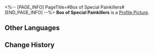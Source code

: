 <%-- [PAGE_INFO]
PageTitle=#Box of Special Painkillers#
[END_PAGE_INFO] --%>
{{Item Infobox
|id          = 140091
|image       = Item Box of Special Painkillers.png
|type        = Mission Item
|invCategory = Missions
|rarity      = 3
|effect      = 
|description = A box of medical supplies urgently needed by Natasha.
}}
{{Description|''"Natasha's home-made painkillers. People faint just from the smell."''}}
'''Box of Special Painkillers''' is a [[Profile Picture]].

==Other Languages==
{{Other Languages
|en   = Box of Special Painkillers
|zhs  = 一箱特制止痛剂
|zht  = 一箱特製止痛劑
|ja   = 鎮痛剤1箱
|ko   = 특제 진통제 한 상자
|es   = Caja de analgésicos especiales
|fr   = Boîte d'antidouleurs spéciaux
|ru   = Коробка особых обезболивающих
|th   = กล่องยาแก้ปวดแบบพิเศษ
|vi   = Một Hộp Thuốc Giảm Đau Đặc Chế
|de   = Kiste mit speziellen Schmerzmitteln
|id   = Sekotak Penghilang Rasa Sakit Khusus
|pt   = Caixa de Analgésicos Especiais
}}

==Change History==
{{Change History|1.0}}
